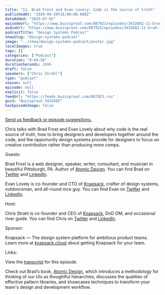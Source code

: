 ```yaml
---
title: "11. Brad Frost and Evan Lovely: Code is the source of truth"
publishedAt: "2020-04-20T16:00:00.000Z"
dateAdded: "2025-07-02"
episodeUrl: "https://www.buzzsprout.com/887923/episodes/3432682-11-brad-frost-and-evan-lovely-code-is-the-source-of-truth.mp3"
audioUrl: "https://www.buzzsprout.com/887923/episodes/3432682-11-brad-frost-and-evan-lovely-code-is-the-source-of-truth.mp3"
podcastTitle: "Design Systems Podcast"
showSlug: "design-systems-podcast"
image: "../show/design-systems-podcast/poster.jpg"
localImages: true
tags: []
categories: ["Podcast"]
duration: "0:44:56"
durationSeconds: 2696
draft: false
speakers: ["Chris Strahl"]
type: "podcast"
season: null
episode: null
explicit: false
feedUrl: "https://feeds.buzzsprout.com/887923.rss"
guid: "Buzzsprout-3432682"
hasEpisodeImage: false
---
```

[Send us feedback or episode suggestions.](https://www.buzzsprout.com/twilio/text_messages/887923/open_sms)

Chris talks with Brad Frost and Evan Lovely about why code is the real source of truth, how to bring designers and developers together around the code, and the opportunity design systems provide for designers to focus on creative contribution rather than producing more comps.  
  
Guests:  
  
Brad Frost is a web designer, speaker, writer, consultant, and musician in beautiful Pittsburgh, PA. Author of [Atomic Design](https://atomicdesign.bradfrost.com/). You can find Brad on [Twitter](https://twitter.com/brad_frost) and [LinkedIn](https://www.linkedin.com/in/bradfrost/).  
  
Evan Lovely is co-founder and CTO of [Knapsack](https://www.knapsack.cloud/), crafter of design systems, outdoorsman, and all-round nice guy. You can find Evan on [Twitter](https://twitter.com/evanlovely) and [LinkedIn](https://www.linkedin.com/in/evanlovely/).  
  
Host:  
  
Chris Strahl is co-founder and CEO of [Knapsack](https://www.knapsack.cloud/), DnD DM, and occasional river guide. You can find Chris on [Twitter](https://twitter.com/chrisstrahl) and [LinkedIn](https://www.linkedin.com/in/chrisstrahl/).  
  
Sponsor:  
  
Knapsack — The design system platform for ambitious product teams. Learn more at [knapsack.cloud](https://www.knapsack.cloud/) about getting Knapsack for your team.  
  
Links:  
  
View the [transcript](https://docs.google.com/document/d/184-lw3MRGdlC_-W3e-hPQRxvDEUjhQ8epsQjyo-xM0k/edit?usp=sharing) for this episode.  
  
Check out Brad’s book, [Atomic Design](https://atomicdesign.bradfrost.com/), which introduces a methodology for thinking of our UIs as thoughtful hierarchies, discusses the qualities of effective pattern libraries, and showcases techniques to transform your team's design and development workflow.
